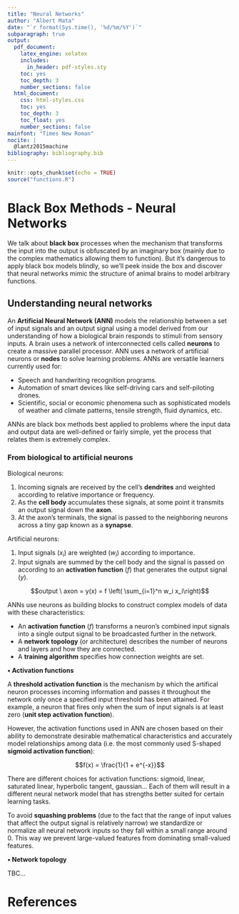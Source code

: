 ```yaml
---
title: "Neural Networks"
author: "Albert Mata"
date: "`r format(Sys.time(), '%d/%m/%Y')`"
subparagraph: true
output:
  pdf_document:
    latex_engine: xelatex
    includes:
      in_header: pdf-styles.sty
    toc: yes
    toc_depth: 3
    number_sections: false
  html_document:
    css: html-styles.css
    toc: yes
    toc_depth: 3    
    toc_float: yes
    number_sections: false
mainfont: "Times New Roman"
nocite: |
  @lantz2015machine
bibliography: bibliography.bib
---
```

\fontsize{12}{16} 
\selectfont

```r
knitr::opts_chunk$set(echo = TRUE)
source("functions.R")
```

\newpage

# Black Box Methods - Neural Networks

We talk about __black box__ processes when the mechanism that transforms the input into the output is obfuscated by an imaginary box (mainly due to the complex mathematics allowing them to function). But it's dangerous to apply black box models blindly, so we'll peek inside the box and discover that neural networks mimic the structure of animal brains to model arbitrary functions.

## Understanding neural networks

An __Artificial Neural Network (ANN)__ models the relationship between a set of input signals and an output signal using a model derived from our understanding of how a biological brain responds to stimuli from sensory inputs. A brain uses a network of interconnected cells called __neurons__ to create a massive parallel processor. ANN uses a network of artificial neurons or __nodes__ to solve learning problems. ANNs are versatile learners currently used for:

* Speech and handwriting recognition programs.
* Automation of smart devices like self-driving cars and self-piloting drones.
* Scientific, social or economic phenomena such as sophisticated models of weather and climate patterns, tensile strength, fluid dynamics, etc.

ANNs are black box methods best applied to problems where the input data and output data are well-defined or fairly simple, yet the process that relates them is extremely complex.

### From biological to artificial neurons

Biological neurons:

1. Incoming signals are received by the cell's __dendrites__ and weighted according to relative importance or frequency.
2. As the __cell body__ accumulates these signals, at some point it transmits an output signal down the __axon__.
3. At the axon's terminals, the signal is passed to the neighboring neurons across a tiny gap known as a __synapse__.

Artificial neurons:

1. Input signals ($x_i$) are weighted ($w_i$) according to importance.
2. Input signals are summed by the cell body and the signal is passed on according to an __activation function__ ($f$) that generates the output signal ($y$).

$$output \ axon = y(x) = f \left( \sum_{i=1}^n w_i x_i\right)$$

ANNs use neurons as building blocks to construct complex models of data with these characteristics:

* An __activation function__ ($f$) transforms a neuron's combined input signals into a single output signal to be broadcasted further in the network.
* A __network topology__ (or architecture) describes the number of neurons and layers and how they are connected.
* A __training algorithm__ specifies how connection weights are set.

__$\bullet$ Activation functions__

A __threshold activation function__ is the mechanism by which the artifical neuron processes incoming information and passes it throughout the network only once a specified input threshold has been attained. For example, a neuron that fires only when the sum of input signals is at least zero (__unit step activation function__).

However, the activation functions used in ANN are chosen based on their ability to demonstrate desirable mathematical characteristics and accurately model relationships among data (i.e. the most commonly used S-shaped __sigmoid activation function__):

$$f(x) = \frac{1}{1 + e^{-x}}$$

There are different choices for activation functions: sigmoid, linear, saturated linear, hyperbolic tangent, gaussian... Each of them will result in a different neural network model that has strengths better suited for certain learning tasks.

To avoid __squashing problems__ (due to the fact that the range of input values that affect the output signal is relatively narrow) we standardize or normalize all neural network inputs so they fall within a small range around 0. This way we prevent large-valued features from dominating small-valued features. 

__$\bullet$ Network topology__

TBC...

# References
